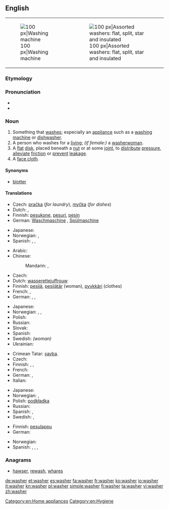 ==English==
{{wikipedia|dab=washer}}
{| style="float: right; clear:right;"
|[[Image:Washer.600pix.jpg|thumb|right|100 px|Washing machine]]
|[[Image:Washers.agr.jpg|thumb|right|100 px|Assorted washers: flat, split, star and insulated]]
|}

===Etymology===
{{suffix|wash|er}}

===Pronunciation===
* {{audio|en-us-washer.ogg|Audio (US)}}
* {{rhymes|ɒʃə(r)}}

===Noun===
{{en-noun}}

# Something that [[wash]]es; especially an [[appliance]] such as a [[washing machine]] or [[dishwasher]].
# A person who washes for a [[living]]; ''(if female:)'' a [[washerwoman]].
# A [[flat]] [[disk]], placed beneath a [[nut]] or at some [[joint]], to [[distribute]] [[pressure]], [[alleviate]] [[friction]] or [[prevent]] [[leakage]].
# A [[face cloth]].

====Synonyms====
* {{sense|flat disk to distribute pressure or to alleviate friction}} [[blotter]]

====Translations====
{{trans-top|something that washes}}
* Czech: [[pračka]] {{f}} (''for laundry''), [[myčka]] {{f}} (''for dishes'')
* Dutch: {{t+|nl|wasmachine|m}}, {{t+|nl|vaatwasser|m}}
* Finnish: [[pesukone]], [[pesuri]], [[pesin]]
* German: [[Waschmaschine]] {{f}} {{gloss|washing machine}}, [[Spülmaschine]] {{f}} {{gloss|dish washer}}
{{trans-mid}}
* Japanese: {{t|ja|洗濯機|tr=sentakuki}}
* Norwegian: {{t|no|vaskemaskin|m}}, {{t|no|oppvaskmaskin|m}}
* Spanish: {{t|es|lavadora|f}}, {{t|es|lavarropas|m}} {{qualifier|River Plate region}}, {{t|es|lavavajillas|m}} {{gloss|dishwasher}}
{{trans-bottom}}

{{trans-top|person who washes for a living}}
* Arabic: {{t|ar|غسالة|f|tr=ghisaala}}
* Chinese:
*: Mandarin: {{t|cmn|洗衣婦|sc=Hani}}, {{t|cmn|洗衣妇|tr=xǐyīfù|sc=Hani}} {{qualifier|woman}}
* Czech: {{t|cs|pradlena|f}}
* Dutch: [[wasserette]][[juffrouw]] {{gloss|laundrette woman}}
* Finnish: [[pesijä]], [[pesijätär]] (woman), [[pyykkäri]] (clothes)
* French: {{t+|fr|laveur|m}},  {{t+|fr|laveuse|f}}
* German: {{t|de|Wäscher|m}},  {{t|de|Wäscherin|f}},  {{t|de|Waschfrau|f}}
{{trans-mid}}
* Japanese: {{t|ja|洗濯女|tr=sentaku-onna}}
* Norwegian: {{t|no|vaskehjelp|m}}, {{t|no|vaskekone|m}}, {{t|no|vasker|m}}
* Polish: {{t+|pl|praczka|f}}
* Russian: {{t+|ru|прачка|f|tr=práčka}}
* Slovak: {{t|sk|práčka|f}}
* Spanish: {{t|es|lavandera|f}}
* Swedish: {{t|sv|tvätterska|c}} ''(woman)''
* Ukrainian: {{t|uk|праля|f|tr=prálja|xs=Ukrainian}}
{{trans-bottom}}

{{trans-top|flat disk}}
* Crimean Tatar: [[şayba]].
* Czech: {{t-|cs|podložka|f}}
* Finnish: {{t|fi|aluslevy}}, {{qualifier|colloquial}} {{t|fi|prikka}}, {{t|fi|rikka}}
* French: {{t+|fr|rondelle|f}}
* German: {{t+|de|Scheibe|f}}, {{t|de|Unterlegscheibe|f}}
* Italian: {{t+|it|rondella|f}}
{{trans-mid}}
* Japanese: {{t|ja|座金|tr=zagane}}
* Norwegian: {{t|no|stoppskive|m}}, {{t|no|skive|m}}
* Polish: [[podkładka]] {{f}}
* Russian: {{t+|ru|шайба|f|tr=šájba}}
* Spanish: {{t+|es|arandela|f}}, {{t|es|zapata|f}} {{gloss|of lether or rubber}}
* Swedish: {{t|sv|bricka}}, {{t|sv|packning}}
{{trans-bottom}}

{{trans-top|face cloth}}
* Finnish: [[pesulappu]]
* German: {{t+|de|Waschlappen|m}}
{{trans-mid}}
* Norwegian: {{t|no|ansiktsklut|m}}
* Spanish: {{t|es|paño|m}}, {{t|es|toallita|f}}, {{t|es|manopla|f}} {{gloss|glove}}, {{t|es|junta|f}} {{gloss|gasket}}
{{trans-bottom}}

{{checktrans-top}}
{{trans-bottom}}

===Anagrams===
* [[hawser#English|hawser]], [[rewash#English|rewash]], [[whares#English|whares]]

[[Category:en:Home appliances]]
[[Category:en:Hygiene]]

[[de:washer]]
[[et:washer]]
[[es:washer]]
[[fa:washer]]
[[fr:washer]]
[[ko:washer]]
[[io:washer]]
[[it:washer]]
[[kn:washer]]
[[pl:washer]]
[[simple:washer]]
[[fi:washer]]
[[ta:washer]]
[[vi:washer]]
[[zh:washer]]